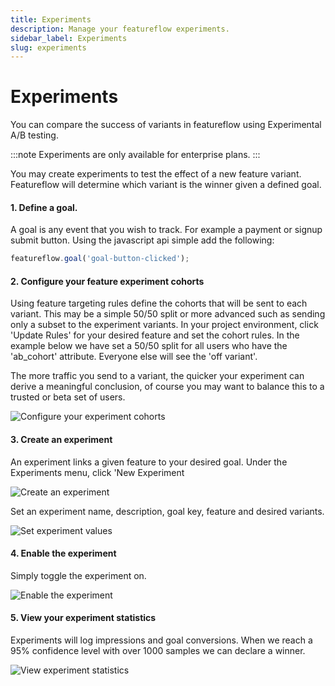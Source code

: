 ```yaml
---
title: Experiments
description: Manage your featureflow experiments.
sidebar_label: Experiments
slug: experiments
---
```


# Experiments
You can compare the success of variants in featureflow using Experimental A/B testing.

:::note
Experiments are only available for enterprise plans.
:::

You may create experiments to test the effect of a new feature variant. Featureflow will determine which variant is the winner given a defined goal.

#### 1. Define a goal.
A goal is any event that you wish to track. For example a payment or signup submit button.
Using the javascript api simple add the following:

```js title="Javascript"
featureflow.goal('goal-button-clicked');
```

#### 2. Configure your feature experiment cohorts

Using feature targeting rules define the cohorts that will be sent to each variant. This may be a simple 50/50 split or more advanced such as sending only a subset to the experiment variants. In your project environment, click 'Update Rules' for your desired feature and set the cohort rules.
In the example below we have set a 50/50 split for all users who have the 'ab_cohort' attribute. Everyone else will see the 'off variant'.

The more traffic you send to a variant, the quicker your experiment can derive a meaningful conclusion, of course you may want to balance this to a trusted or beta set of users.

![Configure your experiment cohorts](/img/experiment-cohorts.png)

#### 3. Create an experiment
An experiment links a given feature to your desired goal. Under the Experiments menu, click 'New Experiment

![Create an experiment](/img/create-experiment.png)

Set an experiment name, description, goal key, feature and desired variants.

![Set experiment values](/img/set-experiment-values.png)

#### 4. Enable the experiment
Simply toggle the experiment on.

![Enable the experiment](/img/enable-the-experiment.png)

#### 5. View your experiment statistics
Experiments will log impressions and goal conversions. When we reach a 95% confidence level with over 1000 samples we can declare a winner.

![View experiment statistics](/img/view-experiment-statistics.png)